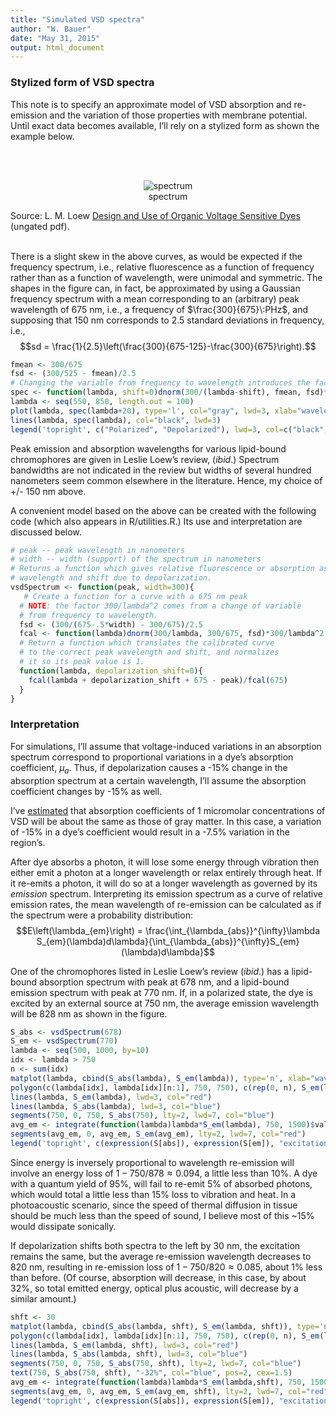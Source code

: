 ```yaml
---
title: "Simulated VSD spectra"
author: "W. Bauer"
date: "May 31, 2015"
output: html_document
---
```


### Stylized form of VSD spectra

This note is to specify an approximate model of VSD absorption and re-emission and the variation of those properties with membrane potential. Until exact data becomes available, I'll rely on a stylized form as shown the example below.

<br/><br/><center>![spectrum][loew]</center>
Source: L. M. Loew [Design and Use of Organic Voltage Sensitive Dyes](http://www.newbooks-services.de/MediaFiles/Texts/8/9781441965578_Excerpt_001.pdf) (ungated pdf).<br/><br/>

There is a slight skew in the above curves, as would be expected if the frequency spectrum, i.e., relative fluorescence as a function of frequency rather than as a function of wavelength, were unimodal and symmetric. The shapes in the figure can, in fact, be approximated by using a Gaussian frequency spectrum with a mean corresponding to an (arbitrary) peak wavelength of 675 nm, i.e., a frequency of $\frac{300}{675}\:PHz$, and supposing that 150 nm corresponds to 2.5 standard deviations in frequency, i.e.,$$sd = \frac{1}{2.5}\left(\frac{300}{675-125}-\frac{300}{675}\right).$$

```r
fmean <- 300/675
fsd <- (300/525 - fmean)/2.5
# Changing the variable from frequency to wavelength introduces the factor of 300/lambda^2
spec <- function(lambda, shift=0)dnorm(300/(lambda-shift), fmean, fsd)*300/(lambda-shift)^2
lambda <- seq(550, 850, length.out = 100)
plot(lambda, spec(lambda+20), type='l', col="gray", lwd=3, xlab="wavelength (nm)", ylab="", yaxt="n", bty='n', main = "Stylized VSD spectra")
lines(lambda, spec(lambda), col="black", lwd=3)
legend('topright', c("Polarized", "Depolarized"), lwd=3, col=c("black", "gray"), bty='n')
```

Peak emission and absorption wavelengths for various lipid-bound chromophores are given in Leslie Loew's review, (*ibid*.) Spectrum bandwidths are not indicated in the review but widths of several hundred nanometers seem common elsewhere in the literature. Hence, my choice of +/- 150 nm above.

A convenient model based on the above can be created with the following code (which also appears in R/utilities.R.) Its use and interpretation are discussed below. 

```r
# peak -- peak wavelength in nanometers
# width -- width (support) of the spectrum in nanometers
# Returns a function which gives relative fluorescence or absorption as a function of
# wavelength and shift due to depolarization.
vsdSpectrum <- function(peak, width=300){
   # Create a function for a curve with a 675 nm peak
  # NOTE: the factor 300/lambda^2 comes from a change of variable
  # from frequency to wavelength.
  fsd <- (300/(675-.5*width) - 300/675)/2.5
  fcal <- function(lambda)dnorm(300/lambda, 300/675, fsd)*300/lambda^2
  # Return a function which translates the calibrated curve
  # to the correct peak wavelength and shift, and normalizes
  # it so its peak value is 1.
  function(lambda, depolarization_shift=0){
    fcal(lambda + depolarization_shift + 675 - peak)/fcal(675)
  }
}
```

### Interpretation

For simulations, I'll assume that voltage-induced variations in an absorption spectrum correspond to proportional variations in a dye's absorption coefficient, $\mu_a.$ Thus, if depolarization causes a -15% change in the absorption spectrum at a certain wavelength, I'll assume the absorption coefficient changes by -15% as well.

I've [estimated](http://brain-initiative.github.io/know_brainR/Rmds/absorption.html) that absorption coefficients of 1 micromolar concentrations of VSD will be about the same as those of gray matter. In this case, a variation of -15% in a dye's coefficient would result in a -7.5% variation in the region's.

After dye absorbs a photon, it will lose some energy through vibration then either emit a photon at a longer wavelength or relax entirely through heat. If it re-emits a photon, it will do so at a longer wavelength as governed by its *emission* spectrum. Interpreting its emission spectrum as a curve of relative emission rates, the mean wavelength of re-emission can be calculated as if the spectrum were a probability distribution:$$E\left(\lambda_{em}\right) = \frac{\int_{\lambda_{abs}}^{\infty}\lambda S_{em}(\lambda)d\lambda}{\int_{\lambda_{abs}}^{\infty}S_{em}(\lambda)d\lambda}$$

One of the chromophores listed in Leslie Loew's review (*ibid*.) has a lipid-bound absorption spectrum with peak at 678 nm, and a lipid-bound emission spectrum with peak at 770 nm. If, in a polarized state, the dye is excited by an external source at 750 nm, the average emission wavelength will be 828 nm as shown in the figure.

```r
S_abs <- vsdSpectrum(678)
S_em <- vsdSpectrum(770)
lambda <- seq(500, 1000, by=10)
idx <- lambda > 750
n <- sum(idx)
matplot(lambda, cbind(S_abs(lambda), S_em(lambda)), type='n', xlab="wavelength (nm)", ylab = "", yaxt='n', lty=1, lwd = 3, col=c("blue", "red"), main="Styryl dye chromophore [7–1–4]\nPolarized")
polygon(c(lambda[idx], lambda[idx][n:1], 750, 750), c(rep(0, n), S_em(lambda[idx][n:1]), S_em(750), 0), col="pink", border=NA)
lines(lambda, S_em(lambda), lwd=3, col="red")
lines(lambda, S_abs(lambda), lwd=3, col="blue")
segments(750, 0, 750, S_abs(750), lty=2, lwd=7, col="blue")
avg_em <- integrate(function(lambda)lambda*S_em(lambda), 750, 1500)$value/integrate(S_em, 750, 1500)$value
segments(avg_em, 0, avg_em, S_em(avg_em), lty=2, lwd=7, col="red")
legend('topright', c(expression(S[abs]), expression(S[em]), "excitation (750 nm)", "avg emission (828 em)"), col=c("blue", "red"), lwd=c(3, 3, 7, 7), lty=c(1, 1, 2, 2))
```

Since energy is inversely proportional to wavelength re-emission will involve an energy loss of $1-750/878 \approx 0.094$, a little less than 10%. A dye with a quantum yield of 95%, will fail to re-emit 5% of absorbed photons, which would total a little less than 15% loss to vibration and heat. In a photoacoustic scenario, since the speed of thermal diffusion in tissue should be much less than the speed of sound, I believe most of this ~15% would dissipate sonically.

If depolarization shifts both spectra to the left by 30 nm, the excitation remains the same, but the average re-emission wavelength decreases to 820 nm, resulting in re-emission loss of $1 - 750/820 \approx 0.085$, about 1% less than before. (Of course, absorption will decrease, in this case, by about 32%, so total emitted energy, optical plus acoustic, will decrease by a similar amount.)

```r
shft <- 30
matplot(lambda, cbind(S_abs(lambda, shft), S_em(lambda, shft)), type='n', xlab="wavelength (nm)", ylab = "", yaxt='n', lty=1, lwd = 3, col=c("blue", "red"), main="Styryl dye chromophore [7–1–4]\nDepolarized")
polygon(c(lambda[idx], lambda[idx][n:1], 750, 750), c(rep(0, n), S_em(lambda[idx][n:1], shft), S_em(750,shft), 0), col="pink", border=NA)
lines(lambda, S_em(lambda, shft), lwd=3, col="red")
lines(lambda, S_abs(lambda, shft), lwd=3, col="blue")
segments(750, 0, 750, S_abs(750, shft), lty=2, lwd=7, col="blue")
text(750, S_abs(750, shft), "-32%", col="blue", pos=2, cex=1.5)
avg_em <- integrate(function(lambda)lambda*S_em(lambda,shft), 750, 1500)$value/integrate(function(lambda)S_em(lambda, shft), 750, 1500)$value
segments(avg_em, 0, avg_em, S_em(avg_em, shft), lty=2, lwd=7, col="red")
legend('topright', c(expression(S[abs]), expression(S[em]), "excitation (750 nm)", "avg emission (820 nm)"), col=c("blue", "red"), lwd=c(3, 3, 7, 7), lty=c(1, 1, 2, 2))
```

 
[loew]: ../images/loew.png